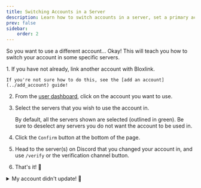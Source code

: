 ```yaml
---
title: Switching Accounts in a Server
description: Learn how to switch accounts in a server, set a primary account, and remove an account.
prev: false
sidebar:
    order: 2
---
```



So you want to use a different account... Okay! This will teach you how to switch your account in some specific
servers.


<Steps>
1. If you have not already, link another account with Bloxlink.

    If you're not sure how to do this, see the [add an account](../add_account) guide!

2. From the <a href="https://blox.link/dashboard/user" target="_blank">user dashboard</a>, click on the account you want to use.

3. Select the servers that you wish to use the account in.

    By default, all the servers shown are selected (outlined in green). Be sure to deselect any servers you do
    not want the account to be used in.

4. Click the `Confirm` button at the bottom of the page.

5. Head to the server(s) on Discord that you changed your account in, and use `/verify` or the verification channel button.

6. That's it! 🎉
</Steps>

<details>
    <summary> My account didn't update! 🙁 </summary>

    Try waiting up to 15 minutes, and then try using the `/verify` command or the verification channel button.

    If you are still having issues after then, please head to the [Bloxlink support server](https://blox.link/support) for some help.
</details>

